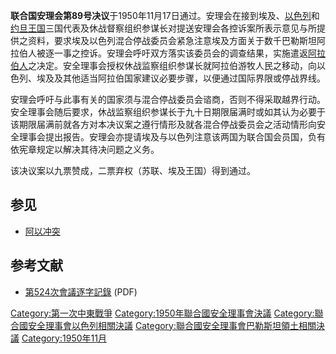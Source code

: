 {{Infobox UN resolution
|number = 89
|organ = SC
|date = 11月17日
|year = 1950年
|meeting = 524
|code = S/1907
|document = http://daccess-dds-ny.un.org/doc/RESOLUTION/GEN/NR0/065/02/IMG/NR006502.pdf?OpenElement
|for = 9
|abstention = 2
|against = 0
|subject = 巴勒斯坦问题
|result = 通过
|image = 
|caption = 
}}

'''联合国安理会第89号决议'''于1950年11月17日通过。安理会在接到埃及、[[以色列|以色列]]和[[约旦王国|约旦王国]]三国代表及休战督察组织参谋长对提送安理会各控诉案所表示意见与所提供之资料，要求埃及以色列混合停战委员会紧急注意埃及方面关于数千巴勒斯坦阿拉伯人被逐一事之控诉。安理会呼吁双方落实该委员会的调查结果，实施遣返[[阿拉伯人|阿拉伯人]]之决定。安全理事会授权休战监察组织参谋长就阿拉伯游牧人民之移动，向以色列、埃及及其他适当阿拉伯国家建议必要步骤，以便通过国际界限或停战界线。

安理会呼吁与此事有关的国家须与混合停战委员会谘商，否则不得采取越界行动。安全理事会随后要求，休战监察组织参谋长于九十日期限届满时或如其认为必要于该期限届满前就各方对本决议案之遵行情形及就各混合停战委员会之活动情形向安全理事会提出报告。安理会亦提请埃及与以色列注意该两国为联合国会员国，负有依宪章规定以解决其待决问题之义务。

该决议案以九票赞成，二票弃权（苏联、埃及王国）得到通过。

==参见==
*[[阿以冲突|阿以冲突]]

==参考文献==
*[http://www.un.org/zh/documents/view_doc.asp?symbol=S/PV.524 第524次會議逐字記錄] (PDF)
{{wikisource|聯合國安理會決議案八十九}}

{{UNSCR 1950}}

[[Category:第一次中東戰爭|Category:第一次中東戰爭]]
[[Category:1950年聯合國安全理事會決議|Category:1950年聯合國安全理事會決議]]
[[Category:聯合國安全理事會以色列相關決議|Category:聯合國安全理事會以色列相關決議]]
[[Category:聯合國安全理事會巴勒斯坦領土相關決議|Category:聯合國安全理事會巴勒斯坦領土相關決議]]
[[Category:1950年11月|Category:1950年11月]]